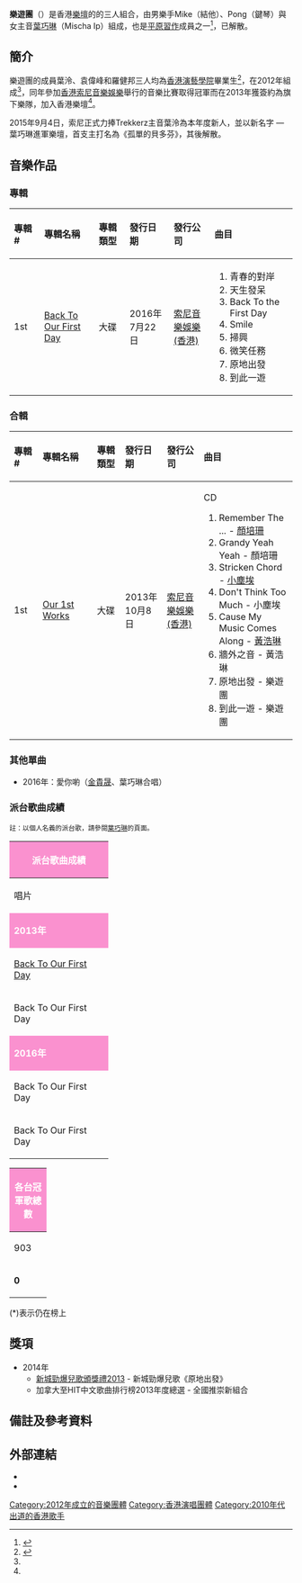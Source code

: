 {{藝人
| 姓名 = 樂遊團
| 類型 = 組合
| 英文名 = Trekkerz
| 教育程度 = [[香港演藝學院|香港演藝學院]]音樂學士/碩士
| 出生日期 = 
| 出生地點 = 
| 出道作 = 《原地出發》
| 語言 = [[粵語|粵語]]、[[英語|英語]]、[[國語|國語]]
| 職業 = 歌手
| 唱片公司 = [[索尼音樂娛樂_(香港)|Sony Music]]（2013－2016年）
| 經紀公司 = 
| 活躍年代 = 2013-2016年
| 現任成員 = Mischa Ip（[[葉巧琳|葉巧琳]]）<br>Mike（袁竣鋒）<br>Pong（羅健邦）<ref name="tou">{{cite news |title=由學生突變歌手 新組合Trekkerz：未習慣 |work=[[頭條日報|頭條日報]] |date=2013-10-19 }}</ref>
}}
'''樂遊團'''（{{lang-en|'''Trekkerz'''}}）是香港[[樂壇|樂壇]]的的三人組合，由男樂手Mike（結他）、Pong（鍵琴）與女主音[[葉巧琳|葉巧琳]]（Mischa Ip）組成，也是[[平原習作|平原習作]]成員之一<ref>{{cite news |title=平原習作 WORK HARD PLAY HARD! |work=[[Milk|Milk]] |date=2013-11-14 }}</ref>，已解散。

==簡介==
樂遊團的成員葉泠、袁偉峰和羅健邦三人均為[[香港演藝學院|香港演藝學院]]畢業生<ref>{{cite news |title=小清新唱作新樂隊 齊開迷你音樂會 |work=[[香港經濟日報|經濟日報]] |date=2013-01-31 }}</ref>，在2012年組成<ref name="tou"/>，同年參加[[索尼音樂娛樂_(香港)|香港索尼音樂娛樂]]舉行的音樂比賽取得冠軍而在2013年獲簽約為旗下樂隊，加入香港樂壇<ref name="tou"/>。

2015年9月4日，索尼正式力捧Trekkerz主音葉泠為本年度新人，並以新名字 — 葉巧琳進軍樂壇，首支主打名為《孤單的貝多芬》，其後解散。

== 音樂作品 == 
===專輯===
{| class="wikitable"
!align="left" width="75px"| 專輯 #
!align="left" width="200px"| 專輯名稱
!align="left" width="100px"| 專輯類型
!align="left" width="120px"| 發行日期
!align="left" width="150px"| 發行公司
!align="left" width="300px"| 曲目
|-
! 1st
! [[Back_To_Our_First_Day|Back To Our First Day]]
| 大碟
| 2016年7月22日
| [[索尼音樂娛樂_(香港)|索尼音樂娛樂 (香港)]]
| {{HideH|曲目}}
# 青春的對岸
# 天生發呆
# Back To the First Day
# Smile
# 掃興
# 微笑任務
# 原地出發
# 到此一遊
{{HideF}}
|}

===合輯===
{| class="wikitable"
!align="left" width="75px"| 專輯 #
!align="left" width="200px"| 專輯名稱
!align="left" width="100px"| 專輯類型
!align="left" width="120px"| 發行日期
!align="left" width="150px"| 發行公司
!align="left" width="300px"| 曲目
|-
! 1st
! [[Our_1st_Works|Our 1st Works]]
| 大碟
| 2013年10月8日
| [[索尼音樂娛樂_(香港)|索尼音樂娛樂 (香港)]]
| {{HideH|曲目}}
CD
# Remember The ... - [[顏培珊|顏培珊]]
# Grandy Yeah Yeah - 顏培珊
# Stricken Chord - [[小塵埃|小塵埃]]
# Don't Think Too Much - 小塵埃
# Cause My Music Comes Along - [[黃浩琳|黃浩琳]]
# 牆外之音 - 黃浩琳
# 原地出發 - 樂遊團
# 到此一遊 - 樂遊團
{{HideF}}
|}

===其他單曲===
*2016年：愛你喲（[[金貴晟|金貴晟]]、葉巧琳合唱）

===派台歌曲成績===
<small>註：以個人名義的派台歌，請參閱[[葉巧琳|葉巧琳]]的頁面。</small>
{| class="wikitable" cellpadding="1"
|-
! style="background:#FA91CF; color:white" colspan="7" | '''派台歌曲成績'''
|-
| width="160"| 唱片 || width="160"| 歌曲 || width="50"| 903 || width="50"| RTHK || width="50"| 997 || width="50"| TVB || width="240"| 備註
|-
! style="background:#FA91CF; color:white" colspan="7" | '''2013年'''
|-
| [[Back_To_Our_First_Day|Back To Our First Day]] || 原地出發 || 2 || 7 || 5 || - || 
|-
| Back To Our First Day || 到此一遊 || 15 || - || 7 || - || 
|-
! style="background:#FA91CF; color:white" colspan="7" | '''2016年'''
|-
| Back To Our First Day || 天生發呆 || - || 8 || 18 || - || DBC華語歌曲流行指數：6
|-
| Back To Our First Day || 微笑任務 || - || 9 || 13 || - || DBC華語歌曲流行指數：10
|}
{| class="wikitable" cellpadding="1"
|-
! style="background:#FA91CF; color:white" colspan="5" | '''各台冠軍歌總數'''
|-
| width="50"| 903 || width="50"| RTHK || width="50"| 997 || width="50"| TVB || width="160"| 備註
|-
| '''0''' || '''0''' || '''0''' || '''0''' || '''四台冠軍歌總數：0'''
|}
(*)表示仍在榜上

==獎項==
*2014年
**[[2013年度新城勁爆兒歌頒獎禮得獎名單|新城勁爆兒歌頒獎禮2013]] - 新城勁爆兒歌《原地出發》
** 加拿大至HIT中文歌曲排行榜2013年度總選 - 全國推崇新組合

==備註及參考資料==
<div class="references-small">
<references></references>
</div>

==外部連結==
<!-- ------ 請注意 -----
非官方成立的歌迷/影迷/支援者網站、網頁、部落格、論壇等的連結，以及YouTube、Google Video之類的影像連結並不適合放在維基百科條目裡，請參考「Wikipedia:不適合維基百科的文章」。 -->
*{{Sinaweibo|3195910897}}
*{{facebook|Trekkerz}}
[[Category:2012年成立的音樂團體|Category:2012年成立的音樂團體]]
[[Category:香港演唱團體|Category:香港演唱團體]]
[[Category:2010年代出道的香港歌手|Category:2010年代出道的香港歌手]]